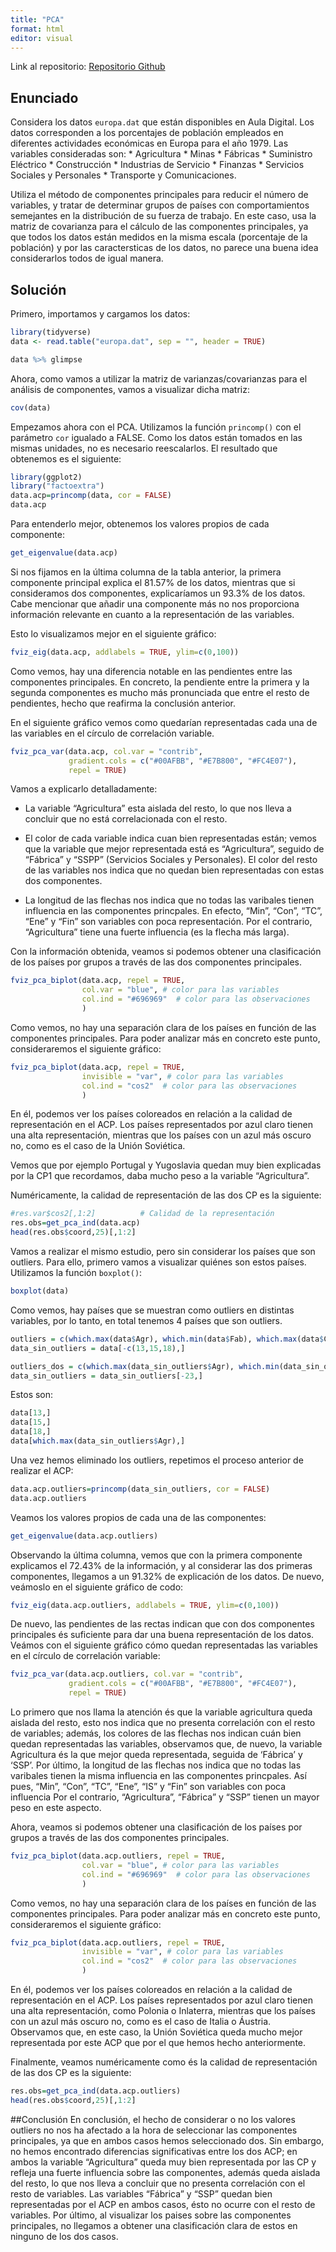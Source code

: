 ```yaml
---
title: "PCA"
format: html
editor: visual
---
```


Link al repositorio: [Repositorio Github](https://github.com/carlamartineztorres/Practica-PCA.git)

## Enunciado

Considera los datos `europa.dat` que están disponibles en Aula Digital. Los datos corresponden a los porcentajes de población empleados en diferentes actividades económicas en Europa para el año 1979. Las variables consideradas son: \* Agricultura \* Minas \* Fábricas \* Suministro Eléctrico \* Construcción \* Industrias de Servicio \* Finanzas \* Servicios Sociales y Personales \* Transporte y Comunicaciones.

Utiliza el método de componentes principales para reducir el número de variables, y tratar de determinar grupos de países con comportamientos semejantes en la distribución de su fuerza de trabajo. En este caso, usa la matriz de covarianza para el cálculo de las componentes principales, ya que todos los datos están medidos en la misma escala (porcentaje de la población) y por las caractersticas de los datos, no parece una buena idea considerarlos todos de igual manera.

## Solución

Primero, importamos y cargamos los datos:

```r
library(tidyverse)
data <- read.table("europa.dat", sep = "", header = TRUE)

data %>% glimpse

```

Ahora, como vamos a utilizar la matriz de varianzas/covarianzas para el análisis de componentes, vamos a visualizar dicha matriz:

```r
cov(data)
```

Empezamos ahora con el PCA. Utilizamos la función `princomp()` con el parámetro `cor` igualado a FALSE. Como los datos están tomados en las mismas unidades, no es necesario reescalarlos. El resultado que obtenemos es el siguiente:

```r
library(ggplot2)
library("factoextra")
data.acp=princomp(data, cor = FALSE)
data.acp
```

Para entenderlo mejor, obtenemos los valores propios de cada componente:

```r
get_eigenvalue(data.acp)
```

Si nos fijamos en la última columna de la tabla anterior, la primera componente principal explica el 81.57% de los datos, mientras que si consideramos dos componentes, explicaríamos un 93.3% de los datos. Cabe mencionar que añadir una componente más no nos proporciona información relevante en cuanto a la representación de las variables.

Esto lo visualizamos mejor en el siguiente gráfico:

```r
fviz_eig(data.acp, addlabels = TRUE, ylim=c(0,100))
```

Como vemos, hay una diferencia notable en las pendientes entre las componentes principales. En concreto, la pendiente entre la primera y la segunda componentes es mucho más pronunciada que entre el resto de pendientes, hecho que reafirma la conclusión anterior.

En el siguiente gráfico vemos como quedarían representadas cada una de las variables en el círculo de correlación variable.

```r
fviz_pca_var(data.acp, col.var = "contrib",
             gradient.cols = c("#00AFBB", "#E7B800", "#FC4E07"),
             repel = TRUE) 
```

Vamos a explicarlo detalladamente:

-   La variable "Agricultura" esta aislada del resto, lo que nos lleva a concluir que no está correlacionada con el resto.

-   El color de cada variable indica cuan bien representadas están; vemos que la variable que mejor representada está es "Agricultura", seguido de "Fábrica" y "SSPP" (Servicios Sociales y Personales). El color del resto de las variables nos indica que no quedan bien representadas con estas dos componentes.

-   La longitud de las flechas nos indica que no todas las varibales tienen influencia en las componentes princpales. En efecto, "Min", "Con", "TC", "Ene" y "Fin" son variables con poca representación. Por el contrario, "Agricultura" tiene una fuerte influencia (es la flecha más larga).

Con la información obtenida, veamos si podemos obtener una clasificación de los países por grupos a través de las dos componentes principales.

```r
fviz_pca_biplot(data.acp, repel = TRUE,
                col.var = "blue", # color para las variables
                col.ind = "#696969"  # color para las observaciones
                )
```

Como vemos, no hay una separación clara de los países en función de las componentes principales. Para poder analizar más en concreto este punto, consideraremos el siguiente gráfico:

```r
fviz_pca_biplot(data.acp, repel = TRUE,
                invisible = "var", # color para las variables
                col.ind = "cos2"  # color para las observaciones
                )
```

En él, podemos ver los países coloreados en relación a la calidad de representación en el ACP. Los países representados por azul claro tienen una alta representación, mientras que los países con un azul más oscuro no, como es el caso de la Unión Soviética.

Vemos que por ejemplo Portugal y Yugoslavia quedan muy bien explicadas por la CP1 que recordamos, daba mucho peso a la variable "Agricultura".

Numéricamente, la calidad de representación de las dos CP es la siguiente:

```r
#res.var$cos2[,1:2]          # Calidad de la representación
res.obs=get_pca_ind(data.acp)
head(res.obs$coord,25)[,1:2]
```

Vamos a realizar el mismo estudio, pero sin considerar los países que son outliers. Para ello, primero vamos a visualizar quiénes son estos países. Utilizamos la función `boxplot()`:

```r
boxplot(data)
```

Como vemos, hay países que se muestran como outliers en distintas variables, por lo tanto, en total tenemos 4 países que son outliers.

```r
outliers = c(which.max(data$Agr), which.min(data$Fab), which.max(data$Con), which.min(data$Con), which.max(data$TC), which.min(data$TC))
data_sin_outliers = data[-c(13,15,18),]
```

```r
outliers_dos = c(which.max(data_sin_outliers$Agr), which.min(data_sin_outliers$Con))
data_sin_outliers = data_sin_outliers[-23,]
```

Estos son:

```r
data[13,]
data[15,]
data[18,]
data[which.max(data_sin_outliers$Agr),]
```

Una vez hemos eliminado los outliers, repetimos el proceso anterior de realizar el ACP:

```r
data.acp.outliers=princomp(data_sin_outliers, cor = FALSE)
data.acp.outliers
```

Veamos los valores propios de cada una de las componentes:

```r
get_eigenvalue(data.acp.outliers)
```

Observando la última columna, vemos que con la primera componente explicamos el 72.43% de la información, y al considerar las dos primeras componentes, llegamos a un 91.32% de explicación de los datos. De nuevo, veámoslo en el siguiente gráfico de codo:

```r
fviz_eig(data.acp.outliers, addlabels = TRUE, ylim=c(0,100))
```

De nuevo, las pendientes de las rectas indican que con dos componentes principales és suficiente para dar una buena representación de los datos. Veámos con el siguiente gráfico cómo quedan representadas las variables en el círculo de correlación variable:

```r
fviz_pca_var(data.acp.outliers, col.var = "contrib",
             gradient.cols = c("#00AFBB", "#E7B800", "#FC4E07"),
             repel = TRUE) 
```

Lo primero que nos llama la atención és que la variable agricultura queda aislada del resto, esto nos indica que no presenta correlación con el resto de variables; además, los colores de las flechas nos indican cuán bien quedan representadas las variables, observamos que, de nuevo, la variable Agricultura és la que mejor queda representada, seguida de 'Fábrica' y 'SSP'. Por último, la longitud de las flechas nos indica que no todas las varibales tienen la misma influencia en las componentes princpales. Así pues, "Min", "Con", "TC", "Ene", "IS" y "Fin" son variables con poca influencia Por el contrario, "Agricultura", "Fábrica" y "SSP" tienen un mayor peso en este aspecto.

Ahora, veamos si podemos obtener una clasificación de los países por grupos a través de las dos componentes principales.

```r
fviz_pca_biplot(data.acp.outliers, repel = TRUE,
                col.var = "blue", # color para las variables
                col.ind = "#696969"  # color para las observaciones
                )
```

Como vemos, no hay una separación clara de los países en función de las componentes principales. Para poder analizar más en concreto este punto, consideraremos el siguiente gráfico:

```r
fviz_pca_biplot(data.acp.outliers, repel = TRUE,
                invisible = "var", # color para las variables
                col.ind = "cos2"  # color para las observaciones
                )
```

En él, podemos ver los países coloreados en relación a la calidad de representación en el ACP. Los países representados por azul claro tienen una alta representación, como Polonia o Inlaterra, mientras que los países con un azul más oscuro no, como es el caso de Italia o Áustria. Observamos que, en este caso, la Unión Soviética queda mucho mejor representada por este ACP que por el que hemos hecho anteriormente.

Finalmente, veamos numéricamente como és la calidad de representación de las dos CP es la siguiente:

```r
res.obs=get_pca_ind(data.acp.outliers)
head(res.obs$coord,25)[,1:2]
```

##Conclusión En conclusión, el hecho de considerar o no los valores outliers no nos ha afectado a la hora de seleccionar las componentes principales, ya que en ambos casos hemos seleccionado dos. Sin embargo, no hemos encontrado diferencias significativas entre los dos ACP; en ambos la variable "Agricultura" queda muy bien representada por las CP y refleja una fuerte influencia sobre las componentes, además queda aislada del resto, lo que nos lleva a concluir que no presenta correlación con el resto de variables. Las variables "Fábrica" y "SSP" quedan bien representadas por el ACP en ambos casos, ésto no ocurre con el resto de variables. Por último, al visualizar los paises sobre las componentes principales, no llegamos a obtener una clasificación clara de estos en ninguno de los dos casos.
